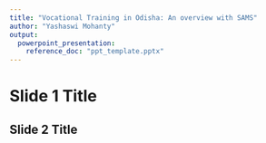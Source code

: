 ```yaml
---
title: "Vocational Training in Odisha: An overview with SAMS"
author: "Yashaswi Mohanty"
output:
  powerpoint_presentation:
    reference_doc: "ppt_template.pptx"
---
```




# Slide 1 Title

## Slide 2 Title